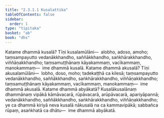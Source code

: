 ```yaml
---
title: "2.3.1.1 Kusalattika"
tableOfContents: false
sidebar:
  order: 1
type: "tipitaka"
basket: "ab"
book: "dhs"
---
```



<DynamicBreadcrumb />

<Division number="985" book="dhs" bookNo="29" page="205">

<Paragraph number="1650" book="dhs">
Katame dhammā kusalā? Tīṇi kusalamūlāni—  alobho, adoso, amoho; taṃsampayutto vedanākkhandho, saññākkhandho, saṅkhārakkhandho, viññāṇakkhandho; taṃsamuṭṭhānaṃ kāyakammaṃ, vacīkammaṃ, manokammaṃ—  ime dhammā kusalā.
</Paragraph>

</Division>
<Division number="986" book="dhs" bookNo="29" page="205">

<Paragraph number="1651" book="dhs">
Katame dhammā akusalā? Tīṇi akusalamūlāni—  lobho, doso, moho; tadekaṭṭhā ca kilesā; taṃsampayutto vedanākkhandho, saññākkhandho, saṅkhārakkhandho, viññāṇakkhandho; taṃsamuṭṭhānaṃ kāyakammaṃ, vacīkammaṃ, manokammaṃ—  ime dhammā akusalā.
</Paragraph>

</Division>
<Division number="987" book="dhs" bookNo="29" page="205">

<Paragraph number="1652" book="dhs">
Katame dhammā abyākatā? Kusalākusalānaṃ dhammānaṃ vipākā kāmāvacarā, rūpāvacarā, arūpāvacarā, apariyāpannā; vedanākkhandho, saññākkhandho, saṅkhārakkhandho, viññāṇakkhandho; ye ca dhammā kiriyā neva kusalā nākusalā na ca kammavipākā; sabbañca rūpaṃ, asaṅkhatā ca dhātu—  ime dhammā abyākatā.
</Paragraph>
</Division>